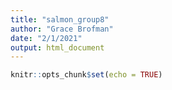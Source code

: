 ```yaml
---
title: "salmon_group8"
author: "Grace Brofman"
date: "2/1/2021"
output: html_document
---
```


```r
knitr::opts_chunk$set(echo = TRUE)
```

